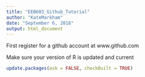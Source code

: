 ```yaml
---
title: "EEB603_Github_Tutorial"
author: "KateMarkham"
date: "September 6, 2018"
output: html_document
---
```

First register for a github account at www.github.com

Make sure your version of R is updated and current

```r
update.packages(ask = FALSE, checkBuilt = TRUE)
```

